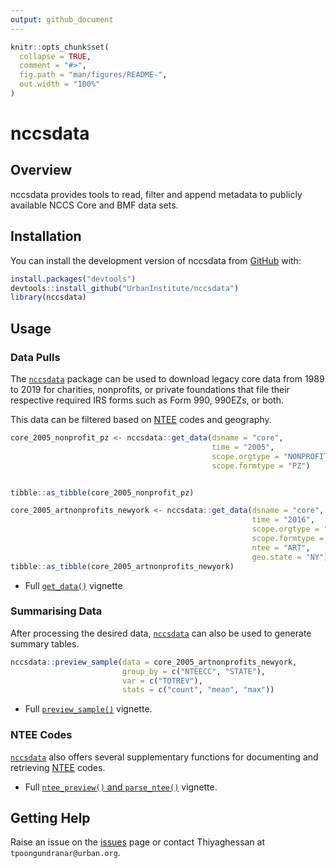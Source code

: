 ```yaml
---
output: github_document
---
```


```r
knitr::opts_chunk$set(
  collapse = TRUE,
  comment = "#>",
  fig.path = "man/figures/README-",
  out.width = "100%"
)
```

# nccsdata

## Overview

nccsdata provides tools to read, filter and append metadata to publicly available NCCS Core and BMF data sets.

## Installation

You can install the development version of nccsdata from [GitHub](https://github.com/) with:

``` r
install.packages("devtools")
devtools::install_github("UrbanInstitute/nccsdata")
library(nccsdata)
```

## Usage

### Data Pulls

The [`nccsdata`](https://urbaninstitute.github.io/nccsdata/) package can be used to download legacy core data from 1989 to 2019 for charities, nonprofits, or private foundations that file their respective required IRS forms such as Form 990, 990EZs, or both.

This data can be filtered based on [NTEE](https://github.com/Nonprofit-Open-Data-Collective/mission-taxonomies/blob/main/NTEE-disaggregated/README.md) codes and geography.

```r
core_2005_nonprofit_pz <- nccsdata::get_data(dsname = "core",
                                             time = "2005",
                                             scope.orgtype = "NONPROFIT",
                                             scope.formtype = "PZ")


tibble::as_tibble(core_2005_nonprofit_pz)
```

``` r
core_2005_artnonprofits_newyork <- nccsdata::get_data(dsname = "core",
                                                      time = "2016",
                                                      scope.orgtype = "NONPROFIT",
                                                      scope.formtype = "PZ",
                                                      ntee = "ART",
                                                      geo.state = "NY")
tibble::as_tibble(core_2005_artnonprofits_newyork)
```

 * Full [`get_data()`](https://urbaninstitute.github.io/nccsdata/articles/data_pull.html) vignette

### Summarising Data

After processing the desired data, [`nccsdata`](https://urbaninstitute.github.io/nccsdata/) can also be used to 
generate summary tables.

```r
nccsdata::preview_sample(data = core_2005_artnonprofits_newyork,
                         group_by = c("NTEECC", "STATE"),
                         var = c("TOTREV"),
                         stats = c("count", "mean", "max"))
```

 * Full [`preview_sample()`](https://urbaninstitute.github.io/nccsdata/articles/summary_stats.html) vignette.
 
### NTEE Codes
 
 [`nccsdata`](https://urbaninstitute.github.io/nccsdata/) also offers several
 supplementary functions for documenting and retrieving [NTEE](https://github.com/Nonprofit-Open-Data-Collective/mission-taxonomies/blob/main/NTEE-disaggregated/README.md) codes.
 
  * Full [`ntee_preview()` and `parse_ntee()`](https://urbaninstitute.github.io/nccsdata/articles/ntee.html) vignette.


## Getting Help

Raise an issue on the [issues](https://github.com/UrbanInstitute/nccsdata/issues) page or contact Thiyaghessan at `tpoongundranar@urban.org`.

